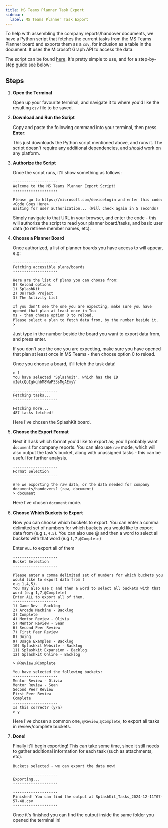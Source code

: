 ```yaml
---
title: MS Teams Planner Task Export
sidebar:
  label: MS Teams Planner Task Export
---
```




<script>{`
// Find and fix up the URL for downloading and running the script

// This is a hack, but not sure of a better way to make sure
// the link is always valid across different deployments.
// If this can be improved, please let me know, or fix it! :D
window.onload = (e) => {
    const targetLink = 'https://thoth-tech.netlify.app/public/scripts/MSTeamsPlannerExportScript.py';
    const fixedLink = new URL('../../', window.location.href).href + "public/scripts/MSTeamsPlannerExportScript.py";

    // Fix the code
    document.querySelectorAll('span').forEach(span => {
        if (span.textContent.includes(targetLink) && span.children.length == 0) {
            span.textContent = span.textContent.replace(targetLink, fixedLink);
        }
    });

    // Fix the 'copy to clipboard' code
    document.querySelectorAll('button[data-code]').forEach(button => {
        if (button.dataset.code.includes(targetLink)) {
            button.dataset.code = button.dataset.code.replace(targetLink, fixedLink);
        }
    });
};
`}</script>




To help with assembling the company reports/handover documents, we have a Python script that fetches the current tasks from the MS Teams Planner board and exports them as a `csv`, for inclusion as a table in the document. It uses the Microsoft Graph API to access the data.

The script can be found [here](/public/scripts/MSTeamsPlannerExportScript.py). It's pretty simple to use, and for a step-by-step guide see below:

## Steps

<Steps>

1. **Open the Terminal**

    Open up your favourite terminal, and navigate it to where you'd like the resulting `csv` file to be saved.

2. **Download and Run the Script**

    Copy and paste the following command into your terminal, then press **Enter**:
    <Code code="curl -O https://thoth-tech.netlify.app/public/scripts/MSTeamsPlannerExportScript.py && python MSTeamsPlannerExportScript.py" lang="bash"></Code>

    This just downloads the Python script mentioned above, and runs it. The script doesn't require any additional dependencies, and _should_ work on any platform.

3. **Authorize the Script**

    Once the script runs, it'll show something as follows:

    ```shell
    --------------------
    Welcome to the MS Teams Planner Export Script!
    --------------------

    Please go to https://microsoft.com/devicelogin and enter this code: <Code Goes Here>
    Waiting for user authorization... (Will check again in 5 seconds)
    ```

    Simply navigate to that URL in your browser, and enter the code - this will authorize the script to read your planner board/tasks, and basic user data (to retrieve member names, etc).

4. **Choose a Planner Board**

    Once authorized, a list of planner boards you have access to will appear, e.g:

    ```shell
    --------------------
    Fetching accessible plans/boards
    --------------------

    Here are the list of plans you can choose from:
    0) Reload options
    1) SplashKit
    2) OnTrack Project
    3) The Activity List

    If you don't see the one you are expecting, make sure you have opened that plan at least once in Tea
    ms - then choose option 0 to reload.
    Please select a plan to fetch data from, by the number beside it.
    >
    ```
    Just type in the number beside the board you want to export data from, and press enter.

    If you don't see the one you are expecting, make sure you have opened that plan at least once in MS Teams - then choose option 0 to reload.

    Once you choose a board, it'll fetch the task data!
    ```shell
    > 1
    You have selected 'SplashKit', which has the ID mIelcQoIgkqhbM8WaPS3sMgAEmyV

    --------------------
    Fetching tasks...
    --------------------

    Fetching more...
    487 tasks fetched!

    ```

    Here I've chosen the SplashKit board.

5. **Choose the Export Format**

    Next it'll ask which format you'd like to export as; you'll probably want `document` for company reports. You can also use `raw` mode, which will also output the task's bucket, along with unassigned tasks - this can be useful for further analysis.

    ```shell
    --------------------
    Format Selection
    --------------------

    Are we exporting the raw data, or the data needed for company documents/handovers? (raw, document)
    > document
    ```

    Here I've chosen `document` mode.

6. **Choose Which Buckets to Export**

    Now you can choose which buckets to export. You can enter a comma delimited set of numbers for which buckets you would like to export data from (e.g `1,4,5`). You can also use @ and then a word to select all buckets with that word (e.g `1,7,@Complete`)

    Enter `ALL` to export all of them

    ```shell
    --------------------
    Bucket Selection
    --------------------

    Please enter a comma delimited set of numbers for which buckets you would like to export data from (
    e.g 1,4,5).
    You may also use @ and then a word to select all buckets with that word (e.g 1,7,@Complete)
    Enter ALL to export all of them.
    --------------------
    1) Game Dev - Backlog
    2) Arcade Machine - Backlog
    3) Complete
    4) Mentor Review - Olivia
    5) Mentor Review - Sean
    6) Second Peer Review
    7) First Peer Review
    8) Doing
    9) Usage Examples - Backlog
    10) Splashkit Website - Backlog
    11) Splashkit Expansion - Backlog
    12) Splashkit Online - Backlog
    --------------------
    > @Review,@Complete

    You have selected the following buckets:
    --------------------
    Mentor Review - Olivia
    Mentor Review - Sean
    Second Peer Review
    First Peer Review
    Complete
    --------------------
    Is this correct? (y/n)
    > y
    ```

    Here I've chosen a common one, `@Review,@Complete`, to export all tasks in review/complete buckets.

7. **Done!**

    Finally it'll begin exporting! This can take some time, since it still needs to gather additional information for each task (such as attachments, etc).

    ```shell
    Buckets selected - we can export the data now!

    --------------------
    Exporting...
    --------------------

    --------------------
    Finished! You can find the output at SplashKit_Tasks_2024-12-11T07-57-48.csv
    --------------------
    ```

    Once it's finished you can find the output inside the same folder you opened the terminal in!
</Steps>

